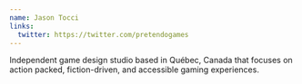```yaml
---
name: Jason Tocci
links: 
  twitter: https://twitter.com/pretendogames
---
```


Independent game design studio based in Québec, Canada that focuses on action packed, fiction-driven, and accessible gaming experiences.